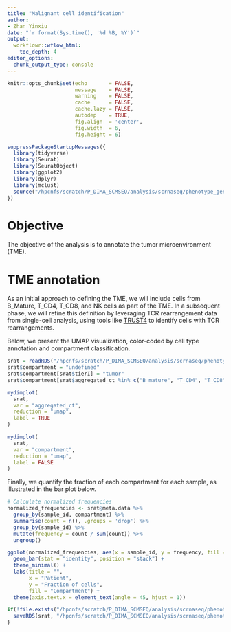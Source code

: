 ```yaml
---
title: "Malignant cell identification"
author: 
- Zhan Yinxiu
date: "`r format(Sys.time(), '%d %B, %Y')`"
output:
  workflowr::wflow_html:
    toc_depth: 4
editor_options:
  chunk_output_type: console
---
```


```r
knitr::opts_chunk$set(echo       = FALSE,
                      message    = FALSE,
                      warning    = FALSE,
                      cache      = FALSE,
                      cache.lazy = FALSE,
                      autodep    = TRUE,
                      fig.align  = 'center',
                      fig.width  = 6,
                      fig.height = 6)

```

```r
suppressPackageStartupMessages({
  library(tidyverse)
  library(Seurat)
  library(SeuratObject)
  library(ggplot2)
  library(dplyr)
  library(mclust)
  source("/hpcnfs/scratch/P_DIMA_SCMSEQ/analysis/scrnaseq/phenotype_genotype/src/functions.R")
})

```

# Objective

The objective of the analysis is to annotate the tumor microenvironment (TME).

# TME annotation

As an initial approach to defining the TME, we will include cells from B_Mature, T_CD4, T_CD8, and NK cells as part of the TME. In a subsequent phase, we will refine this definition by leveraging TCR rearrangement data from single-cell analysis, using tools like [TRUST4](https://www.nature.com/articles/s41592-021-01142-2) to identify cells with TCR rearrangements.


Below, we present the UMAP visualization, color-coded by cell type annotation and compartment classification.

```r
srat = readRDS("/hpcnfs/scratch/P_DIMA_SCMSEQ/analysis/scrnaseq/phenotype_genotype/data/00_malignant_non_malignant_annotation.rds")
srat$compartment = "undefined"
srat$compartment[srat$tierI] = "tumor"
srat$compartment[srat$aggregated_ct %in% c("B_mature", "T_CD4", "T_CD8", "NK_cells")] = "tme"
```

```r
mydimplot(
  srat,
  var = "aggregated_ct",
  reduction = "umap",
  label = TRUE
)
```

```r
mydimplot(
  srat,
  var = "compartment",
  reduction = "umap",
  label = FALSE
)
```

Finally, we quantify the fraction of each compartment for each sample, as illustrated in the bar plot below.


```r
# Calculate normalized frequencies
normalized_frequencies <- srat@meta.data %>%
  group_by(sample_id, compartment) %>%
  summarise(count = n(), .groups = 'drop') %>%
  group_by(sample_id) %>%
  mutate(frequency = count / sum(count)) %>%
  ungroup()

ggplot(normalized_frequencies, aes(x = sample_id, y = frequency, fill = compartment)) +
  geom_bar(stat = "identity", position = "stack") +
  theme_minimal() +
  labs(title = "",
       x = "Patient",
       y = "Fraction of cells",
       fill = "Compartment") +
  theme(axis.text.x = element_text(angle = 45, hjust = 1))
```

```r
if(!file.exists("/hpcnfs/scratch/P_DIMA_SCMSEQ/analysis/scrnaseq/phenotype_genotype/data/01_tme_annotation.rds")){
  saveRDS(srat, "/hpcnfs/scratch/P_DIMA_SCMSEQ/analysis/scrnaseq/phenotype_genotype/data/01_tme_annotation.rds")
}
```
